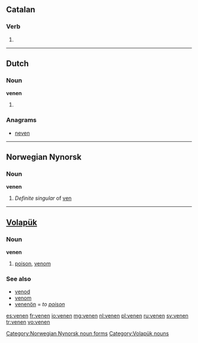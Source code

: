{{also|Venen|veñen}}
==Catalan==

===Verb===
{{infl form|ca|verb}}

# {{ca-verb form of|p=3|n=pl|t=pres|m=ind|vendre}}

----

==Dutch==

===Noun===
'''venen'''

# {{plural of|veen|lang=nl}}

===Anagrams===
* [[neven#Dutch|neven]]

----

==Norwegian Nynorsk==

===Noun===
'''venen'''

# ''Definite singular'' of [[ven#Nynorsk|ven]]

[[Category:Norwegian Nynorsk noun forms]]

----

==[[Volapük]]==

===Noun===
'''venen'''

# [[poison]], [[venom]]

===See also===
* [[venod]]
* [[venom]]
* [[venenön]] = ''to [[poison]]''

[[Category:Volapük nouns]]

[[es:venen]]
[[fr:venen]]
[[io:venen]]
[[mg:venen]]
[[nl:venen]]
[[pl:venen]]
[[ru:venen]]
[[sv:venen]]
[[tr:venen]]
[[vo:venen]]